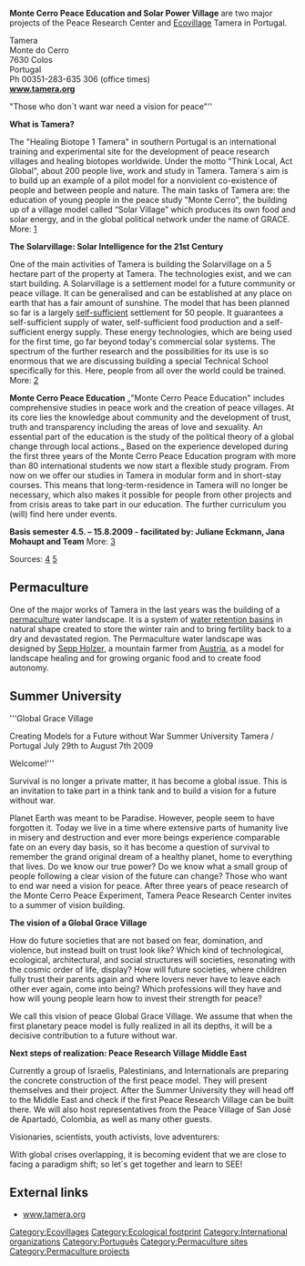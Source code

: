'''Monte Cerro Peace Education and Solar Power Village''' are two major projects of the Peace Research Center and [[Ecovillage]] Tamera in Portugal.

; Tamera
; Monte do Cerro
; 7630 Colos
; Portugal
; Ph 00351-283-635 306 (office times)
;'''[http://www.tamera.org www.tamera.org]'''

"Those who don`t want war need a vision for peace"''

'''What is Tamera?'''

The "Healing Biotope 1 Tamera" in southern Portugal is an international training and experimental site for the development of peace research villages and healing biotopes worldwide. Under the motto "Think Local, Act Global", about 200 people live, work and study in Tamera. Tamera´s aim is to build up an example of a pilot model for a nonviolent co-existence of people and between people and nature. The main tasks of Tamera are: the education of young people in the peace study "Monte Cerro", the building up of a village model called “Solar Village” which produces its own food and solar energy, and in the global political network under the name of GRACE.
More: [http://www.tamera.org/index.php?id=66&L=0]


'''The Solarvillage: Solar Intelligence for the 21st Century'''

One of the main activities of Tamera is building the Solarvillage on a 5 hectare part of the property at Tamera. The technologies exist, and we can start building.
A Solarvillage is a settlement model for a future community or peace village. It can be generalised and can be established at any place on earth that has a fair amount of sunshine. The model that has been planned so far is a largely [[self-sufficient]] settlement for 50 people. It guarantees a self-sufficient supply of water, self-sufficient food production and a self-sufficient energy supply. These energy technologies, which are being used for the first time, go far beyond today's commercial solar systems. The spectrum of the further research and the possibilities for its use is so enormous that we are discussing building a special Technical School specifically for this. Here, people from all over the world could be trained.
More: [http://www.tamera.org/index.php?id=70&L=0]


'''Monte Cerro Peace Education'''
„"Monte Cerro Peace Education" includes comprehensive studies in peace work and the creation of peace villages. At its core lies the knowledge about community and the development of trust, truth and transparency including the areas of love and sexuality. An essential part of the education is the study of the political theory of a global change through local actions.„ 
Based on the experience developed during the first three years of the Monte Cerro Peace Education program with more than 80 international students we now start a flexible study program. 
From now on we offer our studies in Tamera in modular form and in short-stay courses. This means that long-term-residence in Tamera will no longer be necessary, which also makes it possible for people from other projects and from crisis areas to take part in our education. The further curriculum you (will) find here under events.

'''Basis semester 4.5. – 15.8.2009 - facilitated by: Juliane Eckmann, Jana Mohaupt and Team '''
More: [http://www.tamera.org/index.php?id=408&L=0]

Sources:
[http://www.tamera.org]
[http://www.ovimagazine.com/art/2776]

== Permaculture ==
One of the major works of Tamera in the last years was the building of a [[permaculture]] water landscape. It is a system of [[water retention basins]] in natural shape created to store the winter rain and to bring fertility back to a dry and devastated region. The Permaculture water landscape was designed by [[Sepp Holzer]], a mountain farmer from [[Austria]], as a model for landscape healing and for growing organic food and to create food autonomy.

== Summer University ==
'''Global Grace Village

Creating Models for a Future without War
Summer University Tamera / Portugal July 29th to August 7th 2009

Welcome!'''

Survival is no longer a private matter, it has become a global issue.
This is an invitation to take part in a think tank and to build a vision for a future without war.

Planet Earth was meant to be Paradise. However, people seem to have forgotten it. Today we live in a time where extensive parts of humanity live in misery and destruction and ever more beings experience comparable fate on an every day basis, so it has become a question of survival to remember the grand original dream of a healthy planet, home to everything that lives.
Do we know our true power? Do we know what a small group of people following a clear vision of the future can change? Those who want to end war need a vision for peace.
After three years of peace research of the Monte Cerro Peace Experiment, Tamera Peace Research Center invites to a summer of vision building.
 
'''The vision of a Global Grace Village'''

How do future societies that are not based on fear, domination, and violence, but instead built on trust look like? Which kind of technological, ecological, architectural, and social structures will societies, resonating with the cosmic order of life, display? How will future societies, where children fully trust their parents again and where lovers never have to leave each other ever again, come into being? Which professions will they have and how will young people learn how to invest their strength for peace?

We call this vision of peace Global Grace Village. We assume that when the first planetary peace model is fully realized in all its depths, it will be a decisive contribution to a future without war.

'''Next steps of realization: Peace Research Village Middle East'''

Currently a group of Israelis, Palestinians, and Internationals are preparing the concrete construction of the first peace model. They will present themselves and their project. After the Summer University they will head off to the Middle East and check if the first Peace Research Village can be built there. We will also host representatives from the Peace Village of San José de Apartadó, Colombia, as well as many other guests.

Visionaries, scientists, youth activists, love adventurers:

With global crises overlapping, it is becoming evident that we are close to facing a paradigm shift; so let´s get together and learn to SEE!

{{email|office|tamera|org}}

== External links ==

* [http://www.tamera.org www.tamera.org]

[[Category:Ecovillages]]
[[Category:Ecological footprint]]
[[Category:International organizations]]
[[Category:Português]]
[[Category:Permaculture sites]]
[[Category:Permaculture projects]]